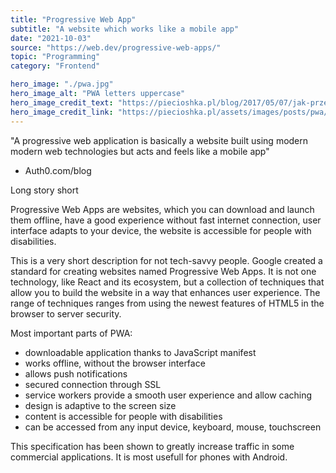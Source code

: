 ---
title: "Progressive Web App"
subtitle: "A website which works like a mobile app"
date: "2021-10-03"
source: "https://web.dev/progressive-web-apps/"
topic: "Programming"
category: "Frontend"

hero_image: "./pwa.jpg"
hero_image_alt: "PWA letters uppercase"
hero_image_credit_text: "https://piecioshka.pl/blog/2017/05/07/jak-przerobic-strone-na-pwa.html"
hero_image_credit_link: "https://piecioshka.pl/assets/images/posts/pwa/logo-pwa.jpg"
---
"A progressive web application is basically a website built using modern
modern web technologies but acts and feels like a mobile app"

- Auth0.com/blog

Long story short

Progressive Web Apps are websites, which you can download and 
launch them offline, have a good experience without fast internet
connection, user interface adapts to your device, the website is accessible 
for people with disabilities. 

This is a very short description for not tech-savvy people. 
Google created a standard for creating websites named Progressive Web Apps.
It is not one technology, like React and its ecosystem, 
but a collection of techniques that allow you to build the website in a way that enhances user experience. The range of techniques ranges
from using the newest features of HTML5 in the browser to server security.

Most important parts of PWA:
- downloadable application thanks to JavaScript manifest
- works offline, without the browser interface 
- allows push notifications
- secured connection through SSL
- service workers provide a smooth user experience and allow caching
- design is adaptive to the screen size
- content is accessible for people with disabilities
- can be accessed from any input device, keyboard, mouse, touchscreen 

This specification has been shown to greatly increase traffic in some commercial applications.
It is most usefull for phones with Android.